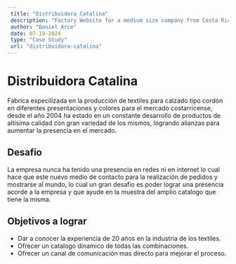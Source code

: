 ```yaml
---
 title: "Distribuidora Catalina"
 description: "Factory Website for a medium size company from Costa Rica."
 author: "Daniel Arce"
 date: 07-19-2024
 type: "Case Study"
 url: "distribuidora-catalina"
---
```


# Distribuidora Catalina

Fabrica especilizada en la producción de textiles para calzado tipo cordón en diferentes presentaciones y colores para el mercado costarricense, desde el año 2004 ha estado en un constante desarrollo de productos de altisima calidad con gran variedad de los mismos, logrando alianzas para aumentar la presencia en el mercado.

## Desafio
 La empresa nunca ha tenido una presencia en redes ni en internet lo cual hace que este nuevo medio de contacto para la realización de pedidos y mostrarse al mundo, lo cual un gran desafio es poder lograr una presencia acorde a la empresa y que ayude en la muestra del amplio catalogo que tiene la misma.

## Objetivos a lograr
- Dar a conocer la experiencia de 20 años en la industria de los textiles.
- Ofrecer un catalogo dinamico de todas las combinaciones.
- Ofrecer un canal de comunicación mas directo para mejorar el proceso.

